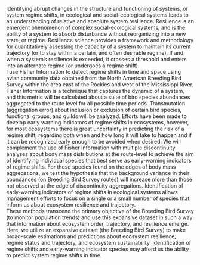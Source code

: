<!-- (The text of the abstract for the dissertation MUST NOT CONTAIN MORE THAN 350 WORDS. It -->
<!-- should be formatted as indicated here.) -->
Identifying abrupt changes in the structure and functioning of systems, or system regime shifts, in ecological and social-ecological systems leads to an understanding of relative and absolute system resilience. Resilience is an emergent phenomenon of complex social-ecological systems, and is the ability of a system to absorb disturbance without reorganizing into a new state, or regime. Resilience science provides a framework and methodology for quantitatively assessing the capacity of a system to maintain its current trajectory (or to stay within a certain, and often desirable regime). If and when a system’s resilience is exceeded, it crosses a threshold and enters into an alternate regime (or undergoes a regime shift).   
I use Fisher Information to detect regime shifts in time and space using avian community data obtained from the North American Breeding Bird Survey within the area east of the Rockies and west of the Mississippi River. Fisher Information is a technique that captures the dynamic of a system, and this metric will be calculated about a suite of bird species abundances aggregated to the route level for all possible time periods. Transmutation (aggregation error) about inclusion or exclusion of certain bird species, functional groups, and guilds will be analyzed. Efforts have been made to develop early warning indicators of regime shifts in ecosystems, however, for most ecosystems there is great uncertainty in predicting the risk of a regime shift, regarding both when and how long it will take to happen and if it can be recognized early enough to be avoided when desired. We will complement the use of Fisher Information with multiple discontinuity analyses about body mass distributions at the route-level to achieve the aim of identifying individual species that best serve as early-warning indicators of regime shifts. For those species found on the edges of body mass aggregations, we test the hypothesis that the background variance in their abundances (on Breeding Bird Survey routes) will increase more than those not observed at the edge of discontinuity aggregations. Identification of early-warning indicators of regime shifts in ecological systems allows management efforts to focus on a single or a small number of species that inform us about ecosystem resilience and trajectory.   
These methods transcend the primary objective of the Breeding Bird Survey (to monitor population trends) and use this expansive dataset in such a way that information about ecosystem order, trajectory, and resilience emerge. Here, we utilize an expansive dataset (the Breeding Bird Survey) to make broad-scale estimations and predictions about ecosystem resilience, regime status and trajectory, and ecosystem sustainability. Identification of regime shifts and early-warning indicator species may afford us the ability to predict system regime shifts in time. 
